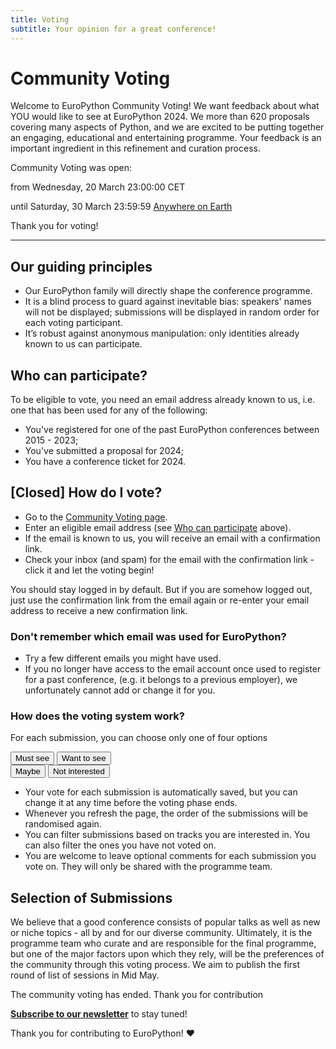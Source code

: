 ```yaml
---
title: Voting
subtitle: Your opinion for a great conference!
---
```


# Community Voting

Welcome to EuroPython Community Voting! We want feedback about what YOU would
like to see at EuroPython 2024. We more than 620 proposals covering many aspects
of Python, and we are excited to be putting together an engaging, educational
and entertaining programme. Your feedback is an important ingredient in this
refinement and curation process.

<div style={{textAlign: "center"}}>

Community Voting was open:

from Wednesday, 20 March 23:00:00 CET

until Saturday, 30 March 23:59:59
[Anywhere on Earth](https://en.wikipedia.org/wiki/Anywhere_on_Earth)

Thank you for voting!

</div>

---

## Our guiding principles

- Our EuroPython family will directly shape the conference programme.
- It is a blind process to guard against inevitable bias: speakers' names will
  not be displayed; submissions will be displayed in random order for each
  voting participant.
- It’s robust against anonymous manipulation: only identities already known to
  us can participate.

## Who can participate?

To be eligible to vote, you need an email address already known to us, i.e. one
that has been used for any of the following:

- You've registered for one of the past EuroPython conferences between 2015 -
  2023;
- You've submitted a proposal for 2024;
- You have a conference ticket for 2024.

## [Closed] How do I vote?

- Go to the [Community Voting page](https://voting.europython.eu).
- Enter an eligible email address (see
  [Who can participate](/voting#who-can-participate) above).
- If the email is known to us, you will receive an email with a confirmation
  link.
- Check your inbox (and spam) for the email with the confirmation link - click
  it and let the voting begin!

You should stay logged in by default. But if you are somehow logged out, just
use the confirmation link from the email again or re-enter your email address to
receive a new confirmation link.

### Don't remember which email was used for EuroPython?

- Try a few different emails you might have used.
- If you no longer have access to the email account once used to register for a
  past conference, (e.g. it belongs to a previous employer), we unfortunately
  cannot add or change it for you.

### How does the voting system work?

For each submission, you can choose only one of four options

<div style={{ textAlign: "center", marginBottom: 8 }}>
  <Button>Must see</Button>
  <Button>Want to see</Button>
</div>
<div style={{ textAlign: "center", marginBottom: 8 }}>
  <Button>Maybe</Button>
  <Button>Not interested</Button>
</div>

- Your vote for each submission is automatically saved, but you can change it at
  any time before the voting phase ends.
- Whenever you refresh the page, the order of the submissions will be randomised
  again.
- You can filter submissions based on tracks you are interested in. You can also
  filter the ones you have not voted on.
- You are welcome to leave optional comments for each submission you vote on.
  They will only be shared with the programme team.

## Selection of Submissions

We believe that a good conference consists of popular talks as well as new or
niche topics - all by and for our diverse community. Ultimately, it is the
programme team who curate and are responsible for the final programme, but one
of the major factors upon which they rely, will be the preferences of the
community through this voting process. We aim to publish the first round of list
of sessions in Mid May.

<div style={{ textAlign: "center", marginBottom: 10 }}>
  <ButtonLink href="">
    The community voting has ended. Thank you for contribution
  </ButtonLink>
</div>

**[Subscribe to our newsletter](https://blog.europython.eu/#/portal/signup)** to
stay tuned!

Thank you for contributing to EuroPython! ❤️
